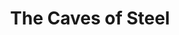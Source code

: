 ---
title: "The Caves of Steel"
bookCover: "/assets/book-covers/the-caves-of-steel.jpg"
slug: "the-caves-of-steel"
bookAuthor: "Isaac Asimov"
rating: 9
done: false
tags: []
summary: false
detailedNotes: false
amazonLink: ""
amazonAffiliateLink: ""
---